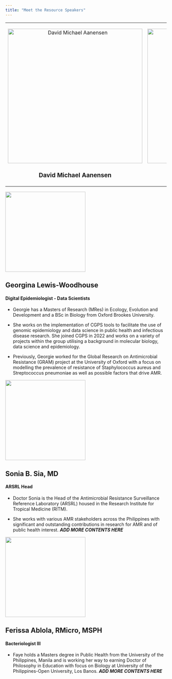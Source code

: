 ```yaml
---
title: "Meet the Resource Speakers"
---
```


+:--------------------------------------------------------------------------------:+:--------------------------------------------------------------------------:+
| [![David Michael Aanensen](img/david_cgps.jpg){width="420"}](speakers/david.qmd) | [![Emmanuelle Kumaran](img/emma_cgps.jpg){width="420"}](speakers/emma.qmd) |
|                                                                                  |                                                                            |
| ### **David Michael Aanensen**                                                   | ### Emmanuelle Kumaran                                                     |
+----------------------------------------------------------------------------------+----------------------------------------------------------------------------+

![](img/georgie_cgps.jpg){fig-align="center" width="250"}

## **Georgina Lewis-Woodhouse**

#### Digital Epidemiologist - Data Scientists

-   Georgie has a Masters of Research (MRes) in Ecology, Evolution and Development and a BSc in Biology from Oxford Brookes University.

-   She works on the implementation of CGPS tools to facilitate the use of genomic epidemiology and data science in public health and infectious disease research. She joined CGPS in 2022 and works on a variety of projects within the group utilising a background in molecular biology, data science and epidemiology.

-   Previously, Georgie worked for the Global Research on Antimicrobial Resistance (GRAM) project at the University of Oxford with a focus on modelling the prevalence of resistance of Staphylococcus aureus and Streptococcus pneumoniae as well as possible factors that drive AMR.

![](img/docsonia_ritm.jpg){fig-align="center" width="250"}

## **Sonia B. Sia, MD**

#### ARSRL Head

-   Doctor Sonia is the Head of the Antimicrobial Resistance Surveillance Reference Laboratory (ARSRL) housed in the Research Institute for Tropical Medicine (RITM).

-   She works with various AMR stakeholders across the Philippines with significant and outstanding contributions in research for AMR and of public health interest. ***ADD MORE CONTENTS HERE***

![](img/maamfaye_ritm.jpg){fig-align="center" width="250"}

## **Ferissa Ablola, RMicro, MSPH**

#### Bacteriologist III

-   Faye holds a Masters degree in Public Health from the University of the Philippines, Manila and is working her way to earning Doctor of Philosophy in Education with focus on Biology at University of the Philippines-Open University, Los Banos. ***ADD MORE CONTENTS HERE***
